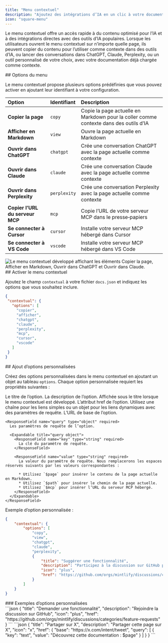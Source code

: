 ```yaml
---
title: "Menu contextuel"
description: "Ajoutez des intégrations d’IA en un clic à votre documentation"
icon: "square-menu"
---
```



Le menu contextuel offre un accès rapide à du contenu optimisé pour l’IA et à des intégrations directes avec des outils d’IA populaires. Lorsque les utilisateurs ouvrent le menu contextuel sur n’importe quelle page, ils peuvent copier du contenu pour l’utiliser comme contexte dans des outils d’IA, ou lancer des conversations dans ChatGPT, Claude, Perplexity, ou un outil personnalisé de votre choix, avec votre documentation déjà chargée comme contexte.


<div id="menu-options">
  ## Options du menu
</div>

Le menu contextuel propose plusieurs options prédéfinies que vous pouvez activer en ajoutant leur identifiant à votre configuration.

| Option | Identifiant | Description |
|:--------|:------------|:-------------|
| **Copier la page** | `copy` | Copie la page actuelle en Markdown pour la coller comme contexte dans des outils d’IA |
| **Afficher en Markdown** | `view` | Ouvre la page actuelle en Markdown |
| **Ouvrir dans ChatGPT** | `chatgpt` | Crée une conversation ChatGPT avec la page actuelle comme contexte |
| **Ouvrir dans Claude** | `claude` | Crée une conversation Claude avec la page actuelle comme contexte |
| **Ouvrir dans Perplexity** | `perplexity` | Crée une conversation Perplexity avec la page actuelle comme contexte |
| **Copier l’URL du serveur MCP** | `mcp` | Copie l’URL de votre serveur MCP dans le presse‑papiers |
| **Se connecter à Cursor** | `cursor` | Installe votre serveur MCP hébergé dans Cursor |
| **Se connecter à VS Code** | `vscode` | Installe votre serveur MCP hébergé dans VS Code |

<Frame>
    <img 
    src="/images/contextual-menu/contextual-menu.png" 
    alt="Le menu contextuel développé affichant les éléments Copier la page, Afficher en Markdown, Ouvrir dans ChatGPT et Ouvrir dans Claude." 
  />
</Frame>

<div id="enabling-the-contextual-menu">
  ## Activer le menu contextuel
</div>

Ajoutez le champ `contextual` à votre fichier `docs.json` et indiquez les options que vous souhaitez inclure.

```json
{
 "contextual": {
   "options": [
     "copier",
     "afficher",
     "chatgpt",
     "claude",
     "perplexity",
     "mcp",
     "cursor",
     "vscode"
   ]
 }
}
```


<div id="adding-custom-options">
  ## Ajout d’options personnalisées
</div>

Créez des options personnalisées dans le menu contextuel en ajoutant un objet au tableau `options`. Chaque option personnalisée requiert les propriétés suivantes :

<ResponseField name="title" type="string" required>
  Le titre de l’option.
</ResponseField>

<ResponseField name="description" type="string" required>
  La description de l’option. Affichée sous le titre lorsque le menu contextuel est développé.
</ResponseField>

<IconsRequired />

<ResponseField name="href" type="string | object" required>
  L’attribut href de l’option. Utilisez une chaîne pour les liens simples ou un objet pour les liens dynamiques avec des paramètres de requête.

  <Expandable title="href object">
    <ResponseField name="base" type="string" required>
      L’URL de base de l’option.
    </ResponseField>

    <ResponseField name="query" type="object" required>
      Les paramètres de requête de l’option.

      <Expandable title="query object">
        <ResponseField name="key" type="string" required>
          La clé du paramètre de requête.
        </ResponseField>

        <ResponseField name="value" type="string" required>
          La valeur du paramètre de requête. Nous remplacerons les espaces réservés suivants par les valeurs correspondantes :

          * Utilisez `$page` pour insérer le contenu de la page actuelle en Markdown.
          * Utilisez `$path` pour insérer le chemin de la page actuelle.
          * Utilisez `$mcp` pour insérer l’URL du serveur MCP hébergé.
        </ResponseField>
      </Expandable>
    </ResponseField>
  </Expandable>
</ResponseField>

Exemple d’option personnalisée :

```json {9-14} wrap
{
    "contextual": {
        "options": [
            "copy",
            "view",
            "chatgpt",
            "claude",
            "perplexity",
            {
                "title": "Suggérer une fonctionnalité",
                "description": "Participez à la discussion sur GitHub pour proposer une nouvelle fonctionnalité",
                "icon": "plus",
                "href": "https://github.com/orgs/mintlify/discussions/categories/feature-requests"
            }
        ]
    }
}
```


<div id="custom-option-examples">
  ### Exemples d’options personnalisées
</div>

<AccordionGroup>
<Accordion title="Lien simple">
```json
{
  "title": "Demander une fonctionnalité",
  "description": "Rejoindre la discussion sur GitHub",
  "icon": "plus",
  "href": "https://github.com/orgs/mintlify/discussions/categories/feature-requests"
}
```
</Accordion>

<Accordion title="Lien dynamique avec contenu de page">
```json
{
  "title": "Partager sur X",
  "description": "Partager cette page sur X",
  "icon": "x",
  "href": {
    "base": "https://x.com/intent/tweet",
    "query": [
      {
      "key": "text",
      "value": "Découvrez cette documentation : $page"
      }
    ]
  }
}
```
</Accordion>
</AccordionGroup>